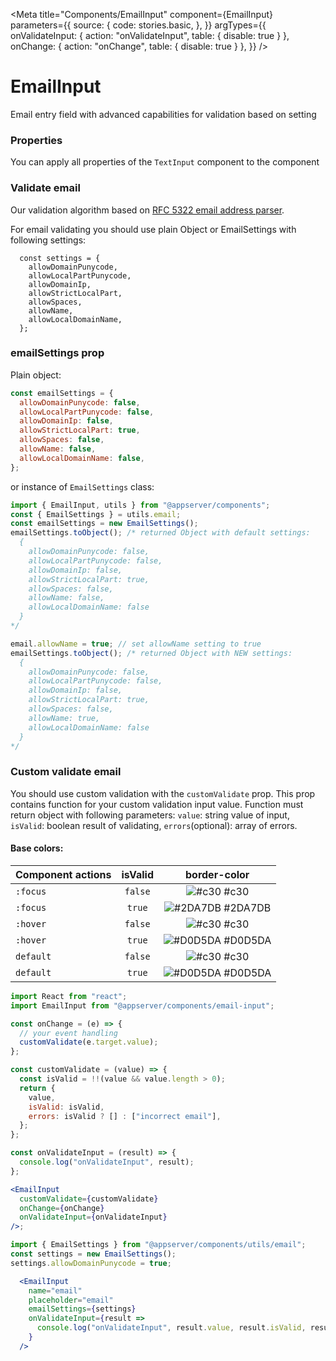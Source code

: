 

<Meta
  title="Components/EmailInput"
  component={EmailInput}
  parameters={{
    source: {
      code: stories.basic,
    },
  }}
  argTypes={{
    onValidateInput: { action: "onValidateInput", table: { disable: true } },
    onChange: { action: "onChange", table: { disable: true } },
  }}
/>

# EmailInput

Email entry field with advanced capabilities for validation based on setting

<Canvas>
  <Story story={stories.basic} name="Default" />
</Canvas>

### Properties

You can apply all properties of the `TextInput` component to the component

<ArgsTable story="Default" />

### Validate email

Our validation algorithm based on [RFC 5322 email address parser](https://www.npmjs.com/package/email-addresses).

For email validating you should use plain Object or EmailSettings with following settings:

      const settings = {
        allowDomainPunycode,
        allowLocalPartPunycode,
        allowDomainIp,
        allowStrictLocalPart,
        allowSpaces,
        allowName,
        allowLocalDomainName,
      };

### emailSettings prop

Plain object:

```js
const emailSettings = {
  allowDomainPunycode: false,
  allowLocalPartPunycode: false,
  allowDomainIp: false,
  allowStrictLocalPart: true,
  allowSpaces: false,
  allowName: false,
  allowLocalDomainName: false,
};
```

or instance of `EmailSettings` class:

```js
import { EmailInput, utils } from "@appserver/components";
const { EmailSettings } = utils.email;
const emailSettings = new EmailSettings();
emailSettings.toObject(); /* returned Object with default settings:
  {
    allowDomainPunycode: false,
    allowLocalPartPunycode: false,
    allowDomainIp: false,
    allowStrictLocalPart: true,
    allowSpaces: false,
    allowName: false,
    allowLocalDomainName: false
  }
*/

email.allowName = true; // set allowName setting to true
emailSettings.toObject(); /* returned Object with NEW settings:
  {
    allowDomainPunycode: false,
    allowLocalPartPunycode: false,
    allowDomainIp: false,
    allowStrictLocalPart: true,
    allowSpaces: false,
    allowName: true,
    allowLocalDomainName: false
  }
*/
```

### Custom validate email

You should use custom validation with the `customValidate` prop. This prop contains function for your custom validation input value. Function must return object with following parameters: `value`: string value of input, `isValid`: boolean result of validating, `errors`(optional): array of errors.

#### Base colors:

| Сomponent actions | isValid |                           border-color                           |
| ----------------- | :-----: | :--------------------------------------------------------------: |
| `:focus`          | `false` |     ![#c30](https://placehold.it/15/c30/000000?text=+) #c30      |
| `:focus`          | `true`  | ![#2DA7DB](https://placehold.it/15/2DA7DB/000000?text=+) #2DA7DB |
| `:hover`          | `false` |     ![#c30](https://placehold.it/15/c30/000000?text=+) #c30      |
| `:hover`          | `true`  | ![#D0D5DA](https://placehold.it/15/D0D5DA/000000?text=+) #D0D5DA |
| `default`         | `false` |     ![#c30](https://placehold.it/15/c30/000000?text=+) #c30      |
| `default`         | `true`  | ![#D0D5DA](https://placehold.it/15/D0D5DA/000000?text=+) #D0D5DA |

```jsx
import React from "react";
import EmailInput from "@appserver/components/email-input";

const onChange = (e) => {
  // your event handling
  customValidate(e.target.value);
};

const customValidate = (value) => {
  const isValid = !!(value && value.length > 0);
  return {
    value,
    isValid: isValid,
    errors: isValid ? [] : ["incorrect email"],
  };
};

const onValidateInput = (result) => {
  console.log("onValidateInput", result);
};

<EmailInput
  customValidate={customValidate}
  onChange={onChange}
  onValidateInput={onValidateInput}
/>;
```

```jsx
import { EmailSettings } from "@appserver/components/utils/email";
const settings = new EmailSettings();
settings.allowDomainPunycode = true;
```

```jsx
  <EmailInput
    name="email"
    placeholder="email"
    emailSettings={settings}
    onValidateInput={result =>
      console.log("onValidateInput", result.value, result.isValid, result.errors);
    }
  />
```
